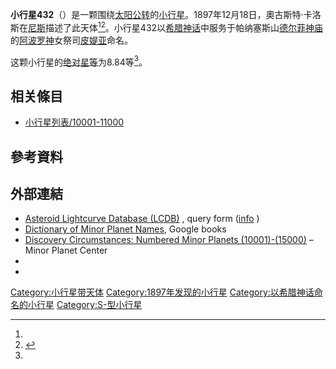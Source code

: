 {{Infobox planet
 | minorplanet     = yes
 | name            = 432 Pythia
 | background      = #D6D6D6
 | image = 
 | image_size      = 
 | caption         =
 | discovery_ref   =  <ref name="MPC-object" />
 | discoverer      = [[奧古斯特·卡洛斯|奧古斯特·卡洛斯]]
 | discovery_site  = [[尼斯|尼斯]]
 | discovered      = 1897年12月18日
 | mpc_name        = 432 Pythia
 | alt_names       = 432 Pythia
 | pronounced      = 
 | named_after     = <ref name="MPC-object" />
 | mp_category     = [[主帶小行星|主帶小行星]] <ref name="MPC-object" /><ref name="jpldata" />
 | orbit_ref       = <ref name="a">[http://ssd.jpl.nasa.gov/sbdb.cgi?sstr=432 432] {{Wayback|url=http://ssd.jpl.nasa.gov/sbdb.cgi?sstr=432 |date=20140902005312 }}，小行星數據庫瀏覽器（JPL Small-Body Database Browser）－[[美国国家航空航天局|美国国家航空航天局]]喷气推进实验室</ref>
 | epoch           = 2018-03-23.0（[[儒略日|JD]] 2458200.5）
 | uncertainty     = 0
 | observation_arc = 
 | aphelion = {{convert|2.715|AU|km|3|abbr=on|lk=out}}
 | perihelion      = {{convert|2.0235806|AU|km|3|abbr=on}}
 | semimajor       = 2.3693106
 | eccentricity    = 0.1459201
 | period          = 3.65[[儒略年|yr]]
 | mean_anomaly    = 166.46919[[度|°]]
 | mean_motion     = {{Deg2DMS|0.27025320|sup=ms}} / day
 | inclination     = 12.12121
 | asc_node        = 88.74864°
 | arg_peri        = 174.07615
 | mean_diameter   = 
 | rotation        = 
 | albedo          =
 | spectral_type   =
 | abs_magnitude   = 8.84<ref name="jpldata" />
}}
'''小行星432'''（{{lang-en|432 Pythia}}）是一颗围绕[[太阳|太阳]][[公转|公转]]的[[小行星|小行星]]。1897年12月18日，奧古斯特·卡洛斯在[[尼斯|尼斯]]描述了此天体<ref name="a" /><ref>{{cite news|title=小行星列表|url=http://cfa-www.harvard.edu/iau/lists/NumberedMPs.txt|accessdate=2018-10-19|newspaper=哈佛大学|archive-date=2008-05-17|archive-url=https://web.archive.org/web/20080517010638/http://cfa-www.harvard.edu/iau/lists/NumberedMPs.txt|dead-url=no}}</ref>。小行星432以[[希腊神话|希腊神话]]中服务于帕纳塞斯山[[德尔菲|德尔菲神庙]]的[[阿波罗|阿波罗神]]女祭司[[皮媞亚|皮媞亚]]命名。

这颗小行星的[[绝对星等|绝对星等]]为8.84等<ref name="a" />。

== 相关條目 ==
*[[小行星列表/10001-11000|小行星列表/10001-11000]]

== 參考資料 ==
{{reflist|refs=

<ref name="jpldata">{{cite web
 |type         = 2018-01-26 last obs.
 |title        = JPL Small-Body Database Browser:432 Pythia-432 Pythia
 |url          = https://ssd.jpl.nasa.gov/sbdb.cgi?sstr=432
 |publisher    = [[Jet_Propulsion_Laboratory|Jet Propulsion Laboratory]]
 |accessdate   = 28 March 2018
 |archive-date = 2020-08-03
 |archive-url  = https://web.archive.org/web/20200803100821/https://ssd.jpl.nasa.gov/sbdb.cgi?sstr=432
 |dead-url     = no
}}</ref>

<ref name="MPC-object">{{cite web
  |title      = 432 Pythia
  |work      = Minor Planet Center
  |url      = https://www.minorplanetcenter.net/db_search/show_object?object_id=432
  |accessdate      = 28 March 2018
  |archive-date      = 2016-03-04
  |archive-url      = https://web.archive.org/web/20160304131005/http://minorplanetcenter.net/db_search/show_object?object_id=432
  |dead-url      = no
  }}</ref>

}}

==  外部連結 ==
* [http://www.minorplanet.info/PHP/lcdbsummaryquery.php Asteroid Lightcurve Database (LCDB)] {{Wayback|url=http://www.minorplanet.info/PHP/lcdbsummaryquery.php |date=20171210173955 }}, query form ([http://www.minorplanet.info/lightcurvedatabase.html info] {{Wayback|url=http://www.minorplanet.info/lightcurvedatabase.html |date=20171216050541 }})
* [https://books.google.com/books?id=aeAg1X7afOoC&pg Dictionary of Minor Planet Names], Google books
* [http://www.minorplanetcenter.net/iau/lists/NumberedMPs010001.html Discovery Circumstances: Numbered Minor Planets (10001)-(15000)] {{Wayback|url=http://www.minorplanetcenter.net/iau/lists/NumberedMPs010001.html |date=20180612162317 }} – Minor Planet Center
* {{AstDys|432}}
* {{JPL small body}}

{{Minor Planet Number|[[小行星431|小行星431]]|[[小行星433|小行星433]]}}
{{小天体}}

[[Category:小行星带天体|Category:小行星带天体]]
[[Category:1897年发现的小行星|Category:1897年发现的小行星]]
[[Category:以希腊神话命名的小行星|Category:以希腊神话命名的小行星]]
[[Category:S-型小行星|Category:S-型小行星]]